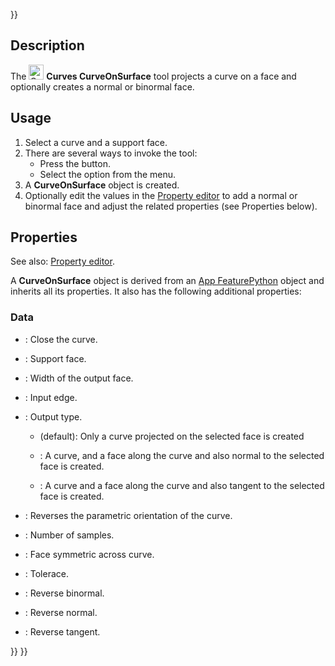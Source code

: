 <languages/>
{{UnfinishedDocu{{#translation:}}}}
<translate>

<!--T:1-->
{{Docnav
|[[Curves_ParametricComb|ParametricComb]]
|[[Curves_ZebraTool|ZebraTool]]
|[[Curves_Workbench|Curves]]
|IconL=Curves_ParametricComb.svg
|IconR=Curves_ZebraTool.svg
|IconC=Curves_workbench_icon.svg
}}

<!--T:2-->
{{GuiCommand
|Name=Curves CurveOnSurface
|MenuLocation=Curves → CurveOnSurface
|Workbenches=[[Curves_Workbench|Curves]]
}}

==Description== <!--T:3-->

<!--T:4-->
The [[Image:Curves_CurveOnSurface.svg|24px]] '''Curves CurveOnSurface''' tool projects a curve on a face and optionally creates a normal or binormal face.

==Usage== <!--T:5-->

<!--T:6-->
# Select a curve and a support face.
# There are several ways to invoke the tool:
#* Press the {{Button|[[Image:Curves_CurveOnSurface.svg|16px]] [[Curves_CurveOnSurface|CurveOnSurface]]}} button.
#* Select the {{MenuCommand|Curves → [[Image:Curves_CurveOnSurface.svg|16px]] CurveOnSurface}} option from the menu.
# A '''CurveOnSurface''' object is created.
# Optionally edit the values in the [[Property_editor|Property editor]] to add a normal or binormal face and adjust the related properties (see Properties below).

==Properties==

See also: [[Property_editor|Property editor]].

A '''CurveOnSurface''' object is derived from an [[App_FeaturePython|App FeaturePython]] object and inherits all its properties. It also has the following additional properties:

===Data===

{{TitleProperty|Curve On Surface}}

* {{PropertyData|Closed|Bool}}: Close the curve.
* {{PropertyData|Face|LinkSub}}: Support face.
* {{PropertyData|Face Width|Distance}}: Width of the output face.
* {{PropertyData|Input Edge|LinkSub}}: Input edge.
* {{PropertyData|Output|Enumeration}}: Output type.
** {{Value|Curve only}} (default): Only a curve projected on the selected face is created
** {{Value|Normal face}}: A curve, and a face along the curve and also normal to the selected face is created.
** {{Value|Binormal face}}: A curve and a face along the curve and also tangent to the selected face is created.
* {{PropertyData|Reverse|Bool}}: Reverses the parametric orientation of the curve.
* {{PropertyData|Samples|Integer}}: Number of samples.
* {{PropertyData|Symmetric|Bool}}: Face symmetric across curve.
* {{PropertyData|Tolerace|Float}}: Tolerace.

{{TitleProperty|Orientation}}

* {{PropertyData|Reverse Binormal|Bool}}: Reverse binormal.
* {{PropertyData|Reverse Normal|Bool}}: Reverse normal.
* {{PropertyData|Reverse Tangent|Bool}}: Reverse tangent.


<!--T:7-->
{{Docnav
|[[Curves_ParametricComb|ParametricComb]]
|[[Curves_ZebraTool|ZebraTool]]
|[[Curves_Workbench|Curves]]
|IconL=Curves_ParametricComb.svg
|IconR=Curves_ZebraTool.svg
|IconC=Curves_workbench_icon.svg
}}

</translate>
{{Curves Tools navi{{#translation:}}}}
{{Userdocnavi{{#translation:}}}}